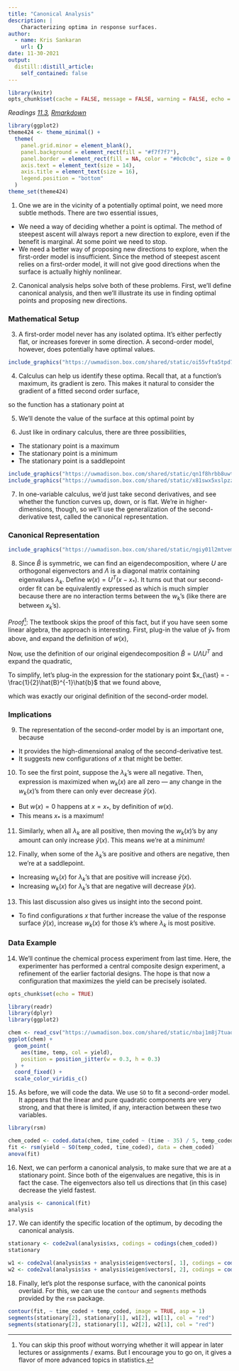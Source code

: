 ```yaml
---
title: "Canonical Analysis"
description: |
    Characterizing optima in response surfaces.  
author:
  - name: Kris Sankaran
    url: {}
date: 11-30-2021
output:
  distill::distill_article:
    self_contained: false
---
```


```r
library(knitr)
opts_chunk$set(cache = FALSE, message = FALSE, warning = FALSE, echo = FALSE, fig.align = "center")
```

_Readings [11.3](https://www.wiley.com/en-us/Design+and+Analysis+of+Experiments%2C+10th+Edition-p-9781119492443#content-section), [Rmarkdown](https://github.com/krisrs1128/stat424_f21/blob/main/_posts/2021-08-17-week12-3/week12-3.Rmd)_

```r
library(ggplot2)
theme424 <- theme_minimal() + 
  theme(
    panel.grid.minor = element_blank(),
    panel.background = element_rect(fill = "#f7f7f7"),
    panel.border = element_rect(fill = NA, color = "#0c0c0c", size = 0.6),
    axis.text = element_text(size = 14),
    axis.title = element_text(size = 16),
    legend.position = "bottom"
  )
theme_set(theme424)
```


1. One we are in the vicinity of a potentially optimal point, we need more
subtle methods. There are two essential issues,
  * We need a way of deciding whether a point is optimal. The method of steepest
  ascent will always report a new direction to explore, even if the benefit is
  marginal. At some point we need to stop.
  * We need a better way of proposing new directions to explore, when the
  first-order model is insufficient. Since the method of steepest ascent relies on
  a first-order model, it will not give good directions when the surface is
  actually highly nonlinear.

2. Canonical analysis helps solve both of these problems. First, we’ll define
canonical analysis, and then we’ll illustrate its use in finding optimal points
and proposing new directions.

### Mathematical Setup

3. A first-order model never has any isolated optima. It’s either perfectly
flat, or increases forever in some direction. A second-order model, however,
does potentially have optimal values.

```r
include_graphics("https://uwmadison.box.com/shared/static/oi55vfta5tpd7foy8ur3lzt6gq5fkjfn.png")
```

4. Calculus can help us identify these optima. Recall that, at a function’s
maximum, its gradient is zero. This makes it natural to consider the gradient of
a fitted second order surface,
\begin{align*}
\nabla_{x}\hat{y}\left(x\right) &= \nabla_{x}\left[x^{T}\hat{b} + x^{T}\hat{B}x\right] \\
&= \hat{b} + 2\hat{B}x
\end{align*}

so the function has a stationary point at
\begin{align*}
x_{\ast} &= -\frac{1}{2}\hat{B}^{-1}\hat{b}.
\end{align*}

5. We’ll denote the value of the surface at this optimal point by
\begin{align*}
\hat{y}_{\ast} &= \hat{b}^{T}x + x^{T}\hat{B}\hat{x} \\
&= -\frac{1}{2}\hat{b}^{T}\hat{B}^{-1}\hat{b} + \frac{1}{4}\hat{b}^{T} \hat{B}^{-1} \hat{B} \hat{B}^{-1} \hat{b} \\
&= -\frac{1}{4}\hat{b}^{T}\hat{B}^{-1}\hat{b}
\end{align*}

6. Just like in ordinary calculus, there are three possibilities,
  * The stationary point is a maximum
  * The stationary point is a minimum
  * The stationary point is a saddlepoint
  
```r
include_graphics("https://uwmadison.box.com/shared/static/qn1f8hrbb8uwtbflv02axa817m6tcmb7.png")
include_graphics("https://uwmadison.box.com/shared/static/x81swx5xslpzziywsupkuwpkyfggagis.png")
```

7. In one-variable calculus, we’d just take second derivatives, and see whether
the function curves up, down, or is flat. We’re in higher-dimensions, though, so
we’ll use the generalization of the second-derivative test, called the canonical
representation.

### Canonical Representation

```r
include_graphics("https://uwmadison.box.com/shared/static/ngiy01l2mtvem1o9e6diwawhypgf3jst.png")
```

8. Since $\hat{B}$ is symmetric, we can find an eigendecomposition,
\begin{align*}
\hat{B} &= U \Lambda U^{T},
\end{align*}
  where $U$ are orthogonal eigenvectors and $\Lambda$ is a diagonal matrix
  containing eigenvalues $\lambda_{k}$. Define $w\left(x\right) = U^{T}\left(x -
  x_{\ast}\right)$. It turns out that our second-order fit can be equivalently
  expressed as
  \begin{align*}
  \hat{y}\left(x\right) &= \hat{y}_{\ast} + w^T\left(x\right)\Lambda w\left(x\right) \\
  &= \hat{y}_{\ast} + \sum_{k = 1}^{K} \lambda_{k}w^{2}_{k}\left(x\right)
  \end{align*}
  which is much simpler because there are no interaction terms between the
  $w_{k}$’s (like there are between $x_{k}$’s).
  

_Proof_^[You can skip this proof without worrying whether it will appear in later lectures or assignments / exams. But I encourage you to go on, it gives a flavor of more advanced topics in statistics.]: The textbook skips the proof of this fact, but if you have seen some
linear algebra, the approach is interesting. First, plug-in the value of
$\hat{y}_{\ast}$ from above, and expand the definition of $w\left(x\right)$,
\begin{align*}
\hat{y}\left(x\right) &= \hat{y}_{\ast} + w^{T}\left(x\right) \Lambda w\left(x\right) \\
&= -\frac{1}{4}\hat{b}^{T}\hat{B}\hat{b} + \left(x - x_{\ast}\right)^{T}U\Lambda U^{T} \left(x - x_{\ast}\right).
\end{align*}

Now, use the definition of our original eigendecomposition $\hat{B} = U \Lambda
U^{T}$ and expand the quadratic,
\begin{align*}
\hat{y}\left(x\right) &= -\frac{1}{4}\hat{b}^{T}\hat{B}\hat{b} + \left(x - x_{\ast}\right)^{T}\hat{B}\left(x - x_{\ast}\right) \\
&= -\frac{1}{4}\hat{b}^{T}\hat{B}\hat{b} + x^{T}\hat{B}x - 2x^{T}\hat{B}x_{\ast} + x^{T}_{\ast}\hat{B}x_{\ast}.
\end{align*}

To simplify, let’s plug-in the expression for the stationary point $x_{\ast} =
-\frac{1}{2}\hat{B}^{-1}\hat{b}$ that we found above,
\begin{align*}
\hat{y}\left(x\right) &= -\frac{1}{4}\hat{b}^{T}\hat{B}\hat{b} + x^{T}\hat{B}x + x^{T}\hat{B}\hat{B}^{-1}\hat{b} + \frac{1}{4}\hat{b}^{T}\hat{B}^{-1}\hat{B}\hat{B}^{-1}\hat{b} \\
&= \hat{b}^{T}x + x^{T}\hat{B}x
\end{align*}

which was exactly our original definition of the second-order model.

### Implications

9. The representation of the second-order model by
  \begin{align}
  \label{eq:canonical}
  \hat{y}\left(x\right) &= \hat{y}_{\ast} + \sum_{k = 1}^{K} \lambda_{k}w^{2}_{k}\left(x\right)
  \end{align}
  is an important one, because
  * It provides the high-dimensional analog of the second-derivative test.
  * It suggests new configurations of $x$ that might be better.

10. To see the first point, suppose the $\lambda_{k}$’s were all negative. Then,
expression
\ref{eq:canonical} is maximized when $w_{k}\left(x\right)$ are all zero — any
change in the $w_{k}\left(x\right)$’s from there can only ever decrease
$\hat{y}\left(x\right)$.
  * But $w\left(x\right) = 0$ happens at $x = x_{\ast}$, by definition of
  $w\left(x\right)$.
  * This means $x_{\ast}$ is a maximum!

11. Similarly, when all $\lambda_{k}$ are all positive, then moving the
$w_{k}\left(x\right)$’s by any amount can only increase $\hat{y}\left(x\right)$.
This means we’re at a minimum!

12. Finally, when some of the $\lambda_{k}$’s are positive and others are negative,
then we’re at a saddlepoint.
  * Increasing $w_{k}\left(x\right)$ for $\lambda_{k}$’s that are positive will increase $\hat{y}\left(x\right)$.
  * Increasing $w_{k}\left(x\right)$ for $\lambda_{k}$’s that are negative will decrease $\hat{y}\left(x\right)$.

13. This last discussion also gives us insight into the second point.
  * To find configurations $x$ that further increase the value of the response
  surface  $\hat{y}\left(x\right)$, increase $w_{k}\left(x\right)$ for those $k$’s
  where $\lambda_{k}$ is most positive.
  
### Data Example

14. We'll continue the chemical process experiment from last time. Here, the
experimenter has performed a central composite design experiment, a refinement
of the earlier factorial designs. The hope is that now a configuration that
maximizes the yield can be precisely isolated.

```r
opts_chunk$set(echo = TRUE)
```

```r
library(readr)
library(dplyr)
library(ggplot2)

chem <- read_csv("https://uwmadison.box.com/shared/static/nbaj1m8j7tuaqmznjlrsgbzyhp9k61i8.csv")
ggplot(chem) +
  geom_point(
    aes(time, temp, col = yield),
    position = position_jitter(w = 0.3, h = 0.3)
  ) +
  coord_fixed() +
  scale_color_viridis_c()
```

15. As before, we will code the data. We use `SO` to fit a second-order model.
It appears that the linear and pure quadratic components are very strong, and
that there is limited, if any, interaction between these two variables.

```r
library(rsm)

chem_coded <- coded.data(chem, time_coded ~ (time - 35) / 5, temp_coded ~ (temp - 155) / 5)
fit <- rsm(yield ~ SO(temp_coded, time_coded), data = chem_coded)
anova(fit)
```

16. Next, we can perform a canonical analysis, to make sure that we are at a
stationary point. Since both of the eigenvalues are negative, this is in fact
the case. The eigenvectors also tell us directions that (in this case) decrease
the yield fastest.

```r
analysis <- canonical(fit)
analysis
```

17. We can identify the specific location of the optimum, by decoding the
canonical analysis.

```r
stationary <- code2val(analysis$xs, codings = codings(chem_coded))
stationary
```


```r
w1 <- code2val(analysis$xs + analysis$eigen$vectors[, 1], codings = codings(chem_coded))
w2 <- code2val(analysis$xs + analysis$eigen$vectors[, 2], codings = codings(chem_coded))
```

18. Finally, let's plot the response surface, with the canonical points
overlaid. For this, we can use the `contour` and `segments` methods provided by
the `rsm` package.

```r
contour(fit, ~ time_coded + temp_coded, image = TRUE, asp = 1)
segments(stationary[2], stationary[1], w1[2], w1[1], col = "red")
segments(stationary[2], stationary[1], w2[2], w2[1], col = "red")
```